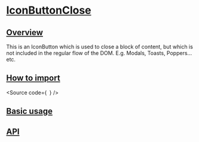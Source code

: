 

<Meta of={Stories} />

# [IconButtonClose](#iconbuttonclose)

## [Overview](#overview)

This is an IconButton which is used to close a block of content, but which is
not included in the regular flow of the DOM. E.g. Modals, Toasts,
Poppers... etc.

## [How to import](#how-to-import)

<Source
  code={`
`}
/>

## [Basic usage](#basic-usage)

<Canvas of={Stories.Base} />

## [API](#api)

<ArgTypes of={Stories} />
